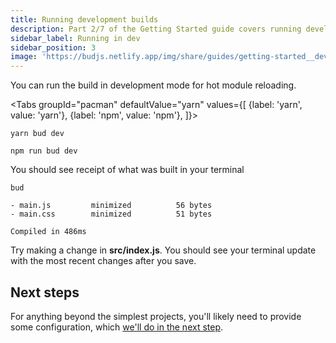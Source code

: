```yaml
---
title: Running development builds
description: Part 2/7 of the Getting Started guide covers running development builds
sidebar_label: Running in dev
sidebar_position: 3
image: 'https://budjs.netlify.app/img/share/guides/getting-started__developing.png'
---
```



You can run the build in development mode for hot module reloading.

<Tabs
  groupId="pacman"
  defaultValue="yarn"
  values={[
    {label: 'yarn', value: 'yarn'},
    {label: 'npm', value: 'npm'},
  ]}>
  <TabItem value="yarn">

    yarn bud dev

  </TabItem>
  <TabItem value="npm">

    npm run bud dev

  </TabItem>
</Tabs>

You should see receipt of what was built in your terminal

```shell {3} title='$ bud build'
bud

- main.js         minimized          56 bytes
- main.css        minimized          51 bytes

Compiled in 486ms
```

Try making a change in **src/index.js**. You should see your terminal update with the most recent changes after you save.

## Next steps

For anything beyond the simplest projects, you'll likely need to provide some configuration, which [we'll do in the next step](/guides/getting-started/config).
